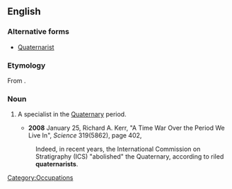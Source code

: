 ==English==

===Alternative forms===
*[[Quaternarist]]

===Etymology===
From {{suffix|Quaternary|ist}}.

===Noun===
{{en-noun}}

# {{geology|paleontology}} A specialist in the [[Quaternary]] period.
#*'''2008''' January 25, Richard A. Kerr, "A Time War Over the Period We Live In", ''Science'' 319(5862), page 402,
#:Indeed, in recent years, the International Commission on Stratigraphy (ICS) "abolished" the Quaternary, according to riled '''quaternarists'''.

[[Category:Occupations]]